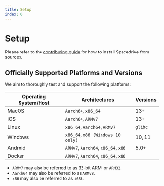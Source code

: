 ```yaml
---
title: Setup
index: 0
---
```


# Setup

Please refer to the [contributing guide](https://github.com/spacedriveapp/spacedrive/blob/main/CONTRIBUTING.md) for how to install Spacedrive from sources.

## Officially Supported Platforms and Versions

We aim to thoroughly test and support the following platforms:

| Operating System/Host | Architectures                       | Versions |
| --------------------- | ----------------------------------- | -------- |
| MacOS                 | `Aarch64`, `x86_64`                 | 13+      |
| iOS                   | `Aarch64`, `ARMv7`                  | 13+      |
| Linux                 | `x86_64`, `Aarch64`, `ARMv7`        | `glibc`  |
| Windows               | `x86_64`, `x86 (Windows 10 only)`   | 10, 11   |
| Android               | `ARMv7`, `Aarch64`, `x86_64`, `x86` | 5.0+     |
| Docker                | `ARMv7`, `Aarch64`, `x86_64`, `x86` |          |

- `ARMv7` may also be referred to as 32-bit ARM, or `ARM32`.
- `Aarch64` may also be referred to as `ARMv8`.
- `x86` may also be referred to as `i686`.

<Notice
	type="note"
	text="Spacedrive is not yet released, these docs are a work in progress. Check out our [roadmap](/roadmap) to see a timeline leading to release!"
/>
